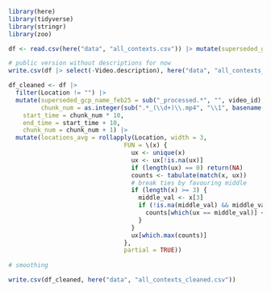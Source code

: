 ```r
library(here)
library(tidyverse)
library(stringr)
library(zoo)
```

```r
df <- read.csv(here("data", "all_contexts.csv")) |> mutate(superseded_gcp_name_feb25 = sub("_processed.*", "", video_id))

# public version without descriptions for now
write.csv(df |> select(-Video.description), here("data", "all_contexts_public.csv"))
```

```r
df_cleaned <- df |>
  filter(Location != "") |>
  mutate(superseded_gcp_name_feb25 = sub("_processed.*", "", video_id),
         chunk_num = as.integer(sub(".*_(\\d+)\\.mp4", "\\1", basename(video_path))),
    start_time = chunk_num * 10,
    end_time = start_time + 10,
    chunk_num = chunk_num + 1) |>
  mutate(locations_avg = rollapply(Location, width = 3,
                                FUN = \(x) {
                                  ux <- unique(x)
                                  ux <- ux[!is.na(ux)]
                                  if (length(ux) == 0) return(NA)
                                  counts <- tabulate(match(x, ux))
                                  # break ties by favouring middle
                                  if (length(x) >= 3) {
                                    middle_val <- x[3]
                                    if (!is.na(middle_val) && middle_val %in% ux) {
                                      counts[which(ux == middle_val)] <- counts[which(ux == middle_val)] + 0.5
                                    }
                                  }
                                  ux[which.max(counts)]
                                },
                                partial = TRUE))
  
# smoothing
```

```r
write.csv(df_cleaned, here("data", "all_contexts_cleaned.csv"))
```